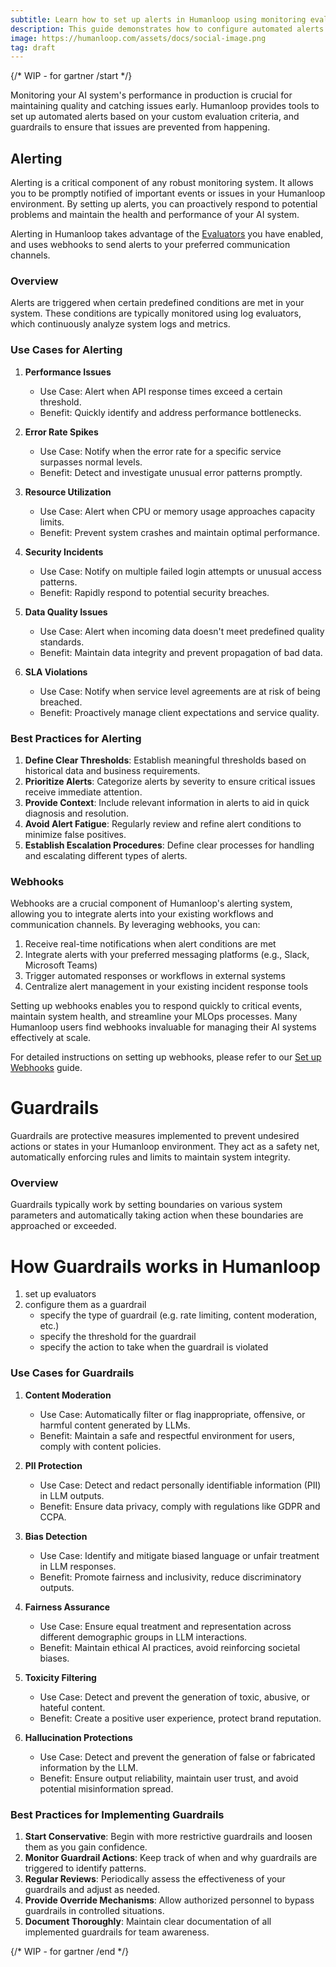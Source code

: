 ```yaml
---
subtitle: Learn how to set up alerts in Humanloop using monitoring evaluators and webhooks.
description: This guide demonstrates how to configure automated alerts for your AI system's performance using Humanloop's monitoring capabilities.
image: https://humanloop.com/assets/docs/social-image.png
tag: draft
---
```


{/* WIP - for gartner /start */}

Monitoring your AI system's performance in production is crucial for maintaining quality and catching issues early. Humanloop provides tools to set up automated alerts based on your custom evaluation criteria, and guardrails to ensure that issues are prevented from happening.

## Alerting

Alerting is a critical component of any robust monitoring system. It allows you to be promptly notified of important events or issues in your Humanloop environment. By setting up alerts, you can proactively respond to potential problems and maintain the health and performance of your AI system.

Alerting in Humanloop takes advantage of the [Evaluators](/docs/concepts/evaluators) you have enabled, and uses webhooks to send alerts to your preferred communication channels.

### Overview

Alerts are triggered when certain predefined conditions are met in your system. These conditions are typically monitored using log evaluators, which continuously analyze system logs and metrics.

### Use Cases for Alerting

1. **Performance Issues**

   - Use Case: Alert when API response times exceed a certain threshold.
   - Benefit: Quickly identify and address performance bottlenecks.

2. **Error Rate Spikes**

   - Use Case: Notify when the error rate for a specific service surpasses normal levels.
   - Benefit: Detect and investigate unusual error patterns promptly.

3. **Resource Utilization**

   - Use Case: Alert when CPU or memory usage approaches capacity limits.
   - Benefit: Prevent system crashes and maintain optimal performance.

4. **Security Incidents**

   - Use Case: Notify on multiple failed login attempts or unusual access patterns.
   - Benefit: Rapidly respond to potential security breaches.

5. **Data Quality Issues**

   - Use Case: Alert when incoming data doesn't meet predefined quality standards.
   - Benefit: Maintain data integrity and prevent propagation of bad data.

6. **SLA Violations**
   - Use Case: Notify when service level agreements are at risk of being breached.
   - Benefit: Proactively manage client expectations and service quality.

### Best Practices for Alerting

1. **Define Clear Thresholds**: Establish meaningful thresholds based on historical data and business requirements.
2. **Prioritize Alerts**: Categorize alerts by severity to ensure critical issues receive immediate attention.
3. **Provide Context**: Include relevant information in alerts to aid in quick diagnosis and resolution.
4. **Avoid Alert Fatigue**: Regularly review and refine alert conditions to minimize false positives.
5. **Establish Escalation Procedures**: Define clear processes for handling and escalating different types of alerts.

### Webhooks

Webhooks are a crucial component of Humanloop's alerting system, allowing you to integrate alerts into your existing workflows and communication channels. By leveraging webhooks, you can:

1. Receive real-time notifications when alert conditions are met
2. Integrate alerts with your preferred messaging platforms (e.g., Slack, Microsoft Teams)
3. Trigger automated responses or workflows in external systems
4. Centralize alert management in your existing incident response tools

Setting up webhooks enables you to respond quickly to critical events, maintain system health, and streamline your MLOps processes. Many Humanloop users find webhooks invaluable for managing their AI systems effectively at scale.

For detailed instructions on setting up webhooks, please refer to our [Set up Webhooks](/docs/observability/guides/set-up-webhooks) guide.

# Guardrails

Guardrails are protective measures implemented to prevent undesired actions or states in your Humanloop environment. They act as a safety net, automatically enforcing rules and limits to maintain system integrity.

### Overview

Guardrails typically work by setting boundaries on various system parameters and automatically taking action when these boundaries are approached or exceeded.

# How Guardrails works in Humanloop

1. set up evaluators
2. configure them as a guardrail
   - specify the type of guardrail (e.g. rate limiting, content moderation, etc.)
   - specify the threshold for the guardrail
   - specify the action to take when the guardrail is violated

### Use Cases for Guardrails

1. **Content Moderation**

   - Use Case: Automatically filter or flag inappropriate, offensive, or harmful content generated by LLMs.
   - Benefit: Maintain a safe and respectful environment for users, comply with content policies.

2. **PII Protection**

   - Use Case: Detect and redact personally identifiable information (PII) in LLM outputs.
   - Benefit: Ensure data privacy, comply with regulations like GDPR and CCPA.

3. **Bias Detection**

   - Use Case: Identify and mitigate biased language or unfair treatment in LLM responses.
   - Benefit: Promote fairness and inclusivity, reduce discriminatory outputs.

4. **Fairness Assurance**

   - Use Case: Ensure equal treatment and representation across different demographic groups in LLM interactions.
   - Benefit: Maintain ethical AI practices, avoid reinforcing societal biases.

5. **Toxicity Filtering**

   - Use Case: Detect and prevent the generation of toxic, abusive, or hateful content.
   - Benefit: Create a positive user experience, protect brand reputation.

6. **Hallucination Protections**
   - Use Case: Detect and prevent the generation of false or fabricated information by the LLM.
   - Benefit: Ensure output reliability, maintain user trust, and avoid potential misinformation spread.

### Best Practices for Implementing Guardrails

1. **Start Conservative**: Begin with more restrictive guardrails and loosen them as you gain confidence.
2. **Monitor Guardrail Actions**: Keep track of when and why guardrails are triggered to identify patterns.
3. **Regular Reviews**: Periodically assess the effectiveness of your guardrails and adjust as needed.
4. **Provide Override Mechanisms**: Allow authorized personnel to bypass guardrails in controlled situations.
5. **Document Thoroughly**: Maintain clear documentation of all implemented guardrails for team awareness.

{/* WIP - for gartner /end */}
